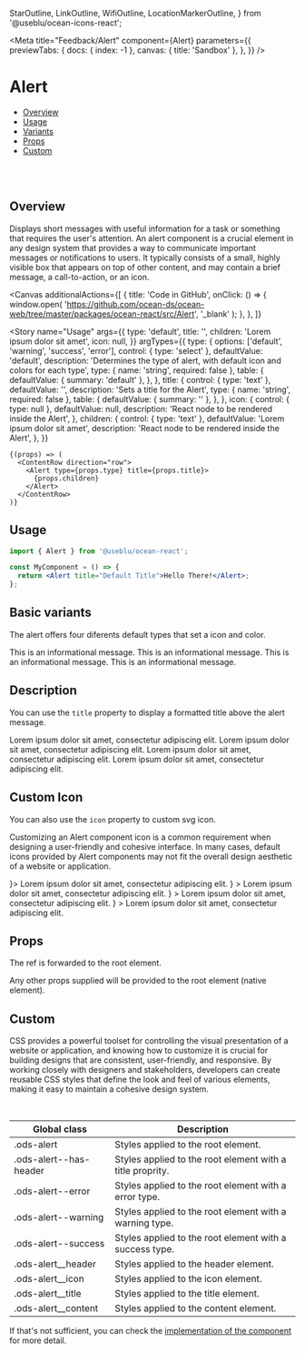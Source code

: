 
  StarOutline,
  LinkOutline,
  WifiOutline,
  LocationMarkerOutline,
} from '@useblu/ocean-icons-react';


<Meta
  title="Feedback/Alert"
  component={Alert}
  parameters={{
    previewTabs: {
      docs: { index: -1 },
      canvas: { title: 'Sandbox' },
    },
  }}
/>

# Alert

- [Overview](#overview)
- [Usage](#usage)
- [Variants](#variants)
- [Props](#props)
- [Custom](#customization)

<br />
<br />

## Overview <a name="overview"></a>

Displays short messages with useful information for a task or something that requires the user's attention.
An alert component is a crucial element in any design system that provides a way to communicate important
messages or notifications to users. It typically consists of a small, highly visible box that appears on top
of other content, and may contain a brief message, a call-to-action, or an icon.

<Canvas
  additionalActions={[
    {
      title: 'Code in GitHub',
      onClick: () => {
        window.open(
          'https://github.com/ocean-ds/ocean-web/tree/master/packages/ocean-react/src/Alert',
          '_blank'
        );
      },
    },
  ]}
>
  <Story
    name="Usage"
    args={{
      type: 'default',
      title: '',
      children: 'Lorem ipsum dolor sit amet',
      icon: null,
    }}
    argTypes={{
      type: {
        options: ['default', 'warning', 'success', 'error'],
        control: { type: 'select' },
        defaultValue: 'default',
        description:
          'Determines the type of alert, with default icon and colors for each type',
        type: { name: 'string', required: false },
        table: {
          defaultValue: { summary: 'default' },
        },
      },
      title: {
        control: { type: 'text' },
        defaultValue: '',
        description: 'Sets a title for the Alert',
        type: { name: 'string', required: false },
        table: {
          defaultValue: { summary: '' },
        },
      },
      icon: {
        control: { type: null },
        defaultValue: null,
        description: 'React node to be rendered inside the Alert',
      },
      children: {
        control: { type: 'text' },
        defaultValue: 'Lorem ipsum dolor sit amet',
        description: 'React node to be rendered inside the Alert',
      },
    }}
  >
    {(props) => (
      <ContentRow direction="row">
        <Alert type={props.type} title={props.title}>
          {props.children}
        </Alert>
      </ContentRow>
    )}
  </Story>
</Canvas>

## Usage <a name="usage"></a>

```jsx
import { Alert } from '@useblu/ocean-react';

const MyComponent = () => {
  return <Alert title="Default Title">Hello There!</Alert>;
};
```

## Basic variants <a name="variants"></a>

The alert offers four diferents default types that set a icon and color.

<Canvas>
  <Story name="Simple alerts">
    <ContentRow>
      <Alert>This is an informational message.</Alert>
      <Alert type="warning">This is an informational message.</Alert>
      <Alert type="error">This is an informational message.</Alert>
      <Alert type="success">This is an informational message.</Alert>
    </ContentRow>
  </Story>
</Canvas>

## Description

You can use the `title` property to display a formatted title above the alert message.

<Canvas>
  <Story name="Alert with description">
    <ContentRow>
      <Alert title="Default Title">
        Lorem ipsum dolor sit amet, consectetur adipiscing elit.
      </Alert>
      <Alert type="warning" title="Warning Title">
        Lorem ipsum dolor sit amet, consectetur adipiscing elit.
      </Alert>
      <Alert type="error" title="Error Title">
        Lorem ipsum dolor sit amet, consectetur adipiscing elit.
      </Alert>
      <Alert type="success" title="Success Title!">
        Lorem ipsum dolor sit amet, consectetur adipiscing elit.
      </Alert>
    </ContentRow>
  </Story>
</Canvas>

## Custom Icon

You can also use the `icon` property to custom svg icon.

Customizing an Alert component icon is a common requirement
when designing a user-friendly and cohesive interface. In many cases,
default icons provided by Alert components may not fit the overall
design aesthetic of a website or application.

<Canvas>
  <Story name="Alert with icon">
    <ContentRow>
      <Alert title="Alert with a custom icon!" icon={<StarOutline size={24} />}>
        Lorem ipsum dolor sit amet, consectetur adipiscing elit.
      </Alert>
      <Alert
        title="Alert with a custom icon!"
        type="warning"
        icon={<LinkOutline size={24} />}
      >
        Lorem ipsum dolor sit amet, consectetur adipiscing elit.
      </Alert>
      <Alert
        title="Alert with a custom icon!"
        type="error"
        icon={<WifiOutline size={24} />}
      >
        Lorem ipsum dolor sit amet, consectetur adipiscing elit.
      </Alert>
      <Alert
        title="Alert with a custom icon!"
        type="success"
        icon={<LocationMarkerOutline size={24} />}
      >
        Lorem ipsum dolor sit amet, consectetur adipiscing elit.
      </Alert>
    </ContentRow>
  </Story>
</Canvas>

## Props <a name="props"></a>

<ArgsTable story="Usage" of="." />

The ref is forwarded to the root element.

Any other props supplied will be provided to the root element (native element).

## Custom <a name="customization"></a>

CSS provides a powerful toolset for controlling the visual presentation of a website or application,
and knowing how to customize it is crucial for building designs that are consistent, user-friendly,
and responsive. By working closely with designers and stakeholders, developers can create reusable CSS
styles that define the look and feel of various elements, making it easy to maintain a cohesive design system.

<br />

| Global class           | Description                                               |
| ---------------------- | --------------------------------------------------------- |
| .ods-alert             | Styles applied to the root element.                       |
| .ods-alert--has-header | Styles applied to the root element with a title proprity. |
| .ods-alert--error      | Styles applied to the root element with a error type.     |
| .ods-alert--warning    | Styles applied to the root element with a warning type.   |
| .ods-alert--success    | Styles applied to the root element with a success type.   |
| .ods-alert\_\_header   | Styles applied to the header element.                     |
| .ods-alert\_\_icon     | Styles applied to the icon element.                       |
| .ods-alert\_\_title    | Styles applied to the title element.                      |
| .ods-alert\_\_content  | Styles applied to the content element.                    |

If that's not sufficient, you can check the
[implementation of the component](https://github.com/ocean-ds/ocean-web/tree/master/packages/ocean-react/src/Alert)
for more detail.
